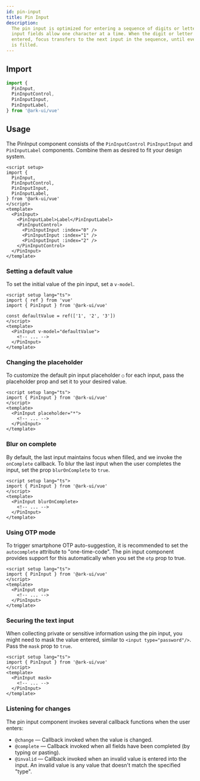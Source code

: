 ```yaml
---
id: pin-input
title: Pin Input
description:
  The pin input is optimized for entering a sequence of digits or letters. The
  input fields allow one character at a time. When the digit or letter is
  entered, focus transfers to the next input in the sequence, until every input
  is filled.
---
```



<Playground />

## Import

```ts
import {
  PinInput,
  PinInputControl,
  PinInputInput,
  PinInputLabel,
} from '@ark-ui/vue'
```

## Usage

The PinInput component consists of the `PinInputControl` `PinInputInput` and
`PinInputLabel` components. Combine them as desired to fit your design system.

```vue
<script setup>
import {
  PinInput,
  PinInputControl,
  PinInputInput,
  PinInputLabel,
} from '@ark-ui/vue'
</script>
<template>
  <PinInput>
    <PinInputLabel>Label</PinInputLabel>
    <PinInputControl>
      <PinInputInput :index="0" />
      <PinInputInput :index="1" />
      <PinInputInput :index="2" />
    </PinInputControl>
  </PinInput>
</template>
```

### Setting a default value

To set the initial value of the pin input, set a `v-model`.

```vue
<script setup lang="ts">
import { ref } from 'vue'
import { PinInput } from '@ark-ui/vue'

const defaultValue = ref(['1', '2', '3'])
</script>
<template>
  <PinInput v-model="defaultValue">
    <!-- ... -->
  </PinInput>
</template>
```

### Changing the placeholder

To customize the default pin input placeholder `○` for each input, pass the
placeholder prop and set it to your desired value.

```vue
<script setup lang="ts">
import { PinInput } from '@ark-ui/vue'
</script>
<template>
  <PinInput placeholder="*">
    <!-- ... -->
  </PinInput>
</template>
```

### Blur on complete

By default, the last input maintains focus when filled, and we invoke the
`onComplete` callback. To blur the last input when the user completes the input,
set the prop `blurOnComplete` to `true`.

```vue
<script setup lang="ts">
import { PinInput } from '@ark-ui/vue'
</script>
<template>
  <PinInput blurOnComplete>
    <!-- ... -->
  </PinInput>
</template>
```

### Using OTP mode

To trigger smartphone OTP auto-suggestion, it is recommended to set the
`autocomplete` attribute to "one-time-code". The pin input component provides
support for this automatically when you set the `otp` prop to true.

```vue
<script setup lang="ts">
import { PinInput } from '@ark-ui/vue'
</script>
<template>
  <PinInput otp>
    <!-- ... -->
  </PinInput>
</template>
```

### Securing the text input

When collecting private or sensitive information using the pin input, you might
need to mask the value entered, similar to `<input type="password"/>`. Pass the
`mask` prop to `true`.

```vue
<script setup lang="ts">
import { PinInput } from '@ark-ui/vue'
</script>
<template>
  <PinInput mask>
    <!-- ... -->
  </PinInput>
</template>
```

### Listening for changes

The pin input component invokes several callback functions when the user enters:

- `@change` — Callback invoked when the value is changed.
- `@complete` — Callback invoked when all fields have been completed (by typing
  or pasting).
- `@invalid` — Callback invoked when an invalid value is entered into the input.
  An invalid value is any value that doesn't match the specified "type".
